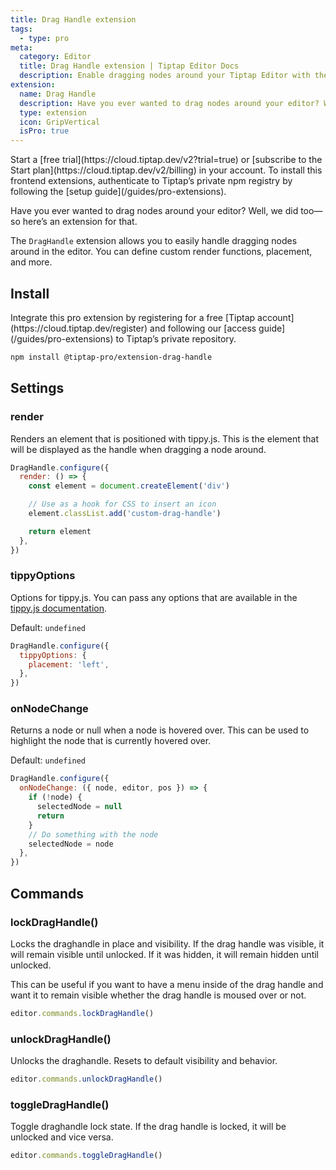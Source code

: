 ```yaml
---
title: Drag Handle extension
tags:
  - type: pro
meta:
  category: Editor
  title: Drag Handle extension | Tiptap Editor Docs
  description: Enable dragging nodes around your Tiptap Editor with the Drag Handle Extension. Learn how to set it up here in the Docs!
extension:
  name: Drag Handle
  description: Have you ever wanted to drag nodes around your editor? Well, we did too.
  type: extension
  icon: GripVertical
  isPro: true
---
```



<Requirements>
    <RequirementItem label="1. Activate trial or subscribe">
        Start a [free trial](https://cloud.tiptap.dev/v2?trial=true) or [subscribe to the Start plan](https://cloud.tiptap.dev/v2/billing) in your account.
    </RequirementItem>
    <RequirementItem label="2. Install from private registry">
        To install this frontend extensions, authenticate to Tiptap’s private npm registry by following the [setup guide](/guides/pro-extensions).
    </RequirementItem>
</Requirements>


Have you ever wanted to drag nodes around your editor? Well, we did too—so here’s an extension for that.

The `DragHandle` extension allows you to easily handle dragging nodes around in the editor. You can define custom render functions, placement, and more.

<CodeDemo isPro path="/Extensions/DragHandle" />

## Install

<Callout title="Set up access to Tiptap's private repository" variant="info">
  Integrate this pro extension by registering for a free [Tiptap
  account](https://cloud.tiptap.dev/register) and following our [access
  guide](/guides/pro-extensions) to Tiptap’s private repository.
</Callout>

```bash
npm install @tiptap-pro/extension-drag-handle
```

## Settings

### render

Renders an element that is positioned with tippy.js. This is the element that will be displayed as the handle when dragging a node around.

```js
DragHandle.configure({
  render: () => {
    const element = document.createElement('div')

    // Use as a hook for CSS to insert an icon
    element.classList.add('custom-drag-handle')

    return element
  },
})
```

### tippyOptions

Options for tippy.js. You can pass any options that are available in the [tippy.js documentation](https://atomiks.github.io/tippyjs/v6/all-props/).

Default: `undefined`

```js
DragHandle.configure({
  tippyOptions: {
    placement: 'left',
  },
})
```

### onNodeChange

Returns a node or null when a node is hovered over. This can be used to highlight the node that is currently hovered over.

Default: `undefined`

```js
DragHandle.configure({
  onNodeChange: ({ node, editor, pos }) => {
    if (!node) {
      selectedNode = null
      return
    }
    // Do something with the node
    selectedNode = node
  },
})
```

## Commands

### lockDragHandle()

Locks the draghandle in place and visibility. If the drag handle was visible, it will remain visible until unlocked. If it was hidden, it will remain hidden until unlocked.

This can be useful if you want to have a menu inside of the drag handle and want it to remain visible whether the drag handle is moused over or not.

```js
editor.commands.lockDragHandle()
```

### unlockDragHandle()

Unlocks the draghandle. Resets to default visibility and behavior.

```js
editor.commands.unlockDragHandle()
```

### toggleDragHandle()

Toggle draghandle lock state. If the drag handle is locked, it will be unlocked and vice versa.

```js
editor.commands.toggleDragHandle()
```
